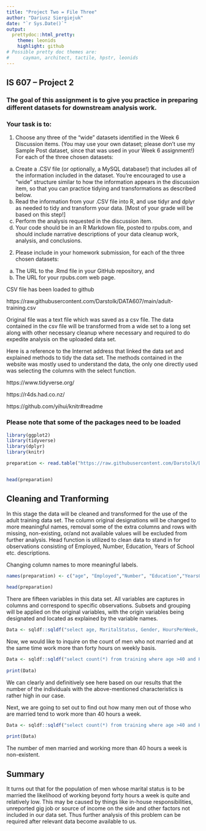 ---
title: "Project Two = File Three"
author: "Dariusz Siergiejuk"
date: "`r Sys.Date()`"
output:
  prettydoc::html_pretty:
    theme: leonids
    highlight: github
# Possible pretty doc themes are:
#     cayman, architect, tactile, hpstr, leonids
---

## IS 607 – Project 2

### The goal of this assignment is to give you practice in preparing different datasets for downstream analysis work.

### Your task is to:

(1) Choose any three of the “wide” datasets identified in the Week 6 Discussion items. (You may use your own dataset; please don’t use my Sample Post dataset, since that was used in your Week 6 assignment!) For each of the three chosen datasets:
(a) Create a .CSV file (or optionally, a MySQL database!) that includes all of the information included in the dataset. You’re encouraged to use a “wide” structure similar to how the information appears in the discussion item, so that you can practice tidying and transformations as described below.
(b) Read the information from your .CSV file into R, and use tidyr and dplyr as needed to tidy and transform your data. [Most of your grade will be based on this step!]
(c) Perform the analysis requested in the discussion item.
(d) Your code should be in an R Markdown file, posted to rpubs.com, and should include narrative descriptions of your data cleanup work, analysis, and conclusions.

(2) Please include in your homework submission, for each of the three chosen datasets:
(a) The URL to the .Rmd file in your GitHub repository, and
(b) The URL for your rpubs.com web page.

CSV file has been loaded to github

https://raw.githubusercontent.com/Darstolk/DATA607/main/adult-training.csv

Original file was a text file which was saved as a csv file. The data contained in the csv file will be transformed from a wide set to a long set along with other necessary cleanup where necessary and required to do expedite analysis on the uploaded data set.

Here is a reference to the Internet address that linked the data set and explained methods to tidy the data set. The methods contained in the website was mostly used to understand the data, the only one directly used was selecting the columns with the select function.

https://www.tidyverse.org/

https://r4ds.had.co.nz/

https://github.com/yihui/knitr#readme

### Please note that some of the packages need to be loaded

```{r}
library(ggplot2)
library(tidyverse)
library(dplyr)
library(knitr)
```


```{r}
preparation <- read.table("https://raw.githubusercontent.com/Darstolk/DATA607/main/adult-training.csv", header=FALSE, sep=",")


head(preparation)
```
## Cleaning and Tranforming

In this stage the data will be cleaned and transformed for the use of the adult training data set. The column original designations will be changed to more meaningful names, removal some of the extra columns and rows with missing, non-existing, or/and not available values will be excluded from further analysis. Head function is utilized to clean data to stand in for observations consisting of Employed, Number, Education, Years of School etc. descriptions.

Changing column names to more meaningful labels.

```{r}
names(preparation) <- c("age", "Employed","Number", "Education","YearsOfSchool","MaritalStatus","Profession","Relation","Race","Gender","CapitalGain","CapitalLoss","HoursPerWeek","BirthPlace","Salary")
 
head(preparation)
```

There are fifteen variables in this data set. All variables are captures in columns and correspond to specific observations. Subsets and grouping will be applied on the original variables, with the origin variables being designated and located as explained by the variable names.

```{r}
Data <- sqldf::sqldf("select age, MaritalStatus, Gender, HoursPerWeek, Salary from training")
```


Now, we would like to inquire on the count of men who not married and at the same time work more than forty hours on weekly basis.

```{r}
Data <- sqldf::sqldf("select count(*) from training where age >40 and HoursPerWeek >40 and MaritalStatus <> 'Married-civ-spouse'") 
  
print(Data)
```

We can clearly and definitively see here based on our results that the number of the individuals with the above-mentioned characteristics is rather high in our case.

Next, we are going to set out to find out how many men out of those who are married tend to work more than 40 hours a week.

```{r}
Data <- sqldf::sqldf("select count(*) from training where age >40 and HoursPerWeek >40 and MaritalStatus ='Married-civ-spouse'") 
  
print(Data)
```


The number of men married and working more than 40 hours a week is non-existent.


## Summary

It turns out that for the population of men whose marital status is to be married the likelihood of working beyond forty hours a week is quite and relatively low. This may be caused by things like in-house responsibilities, unreported gig job or source of income on the side and other factors not included in our data set. Thus further analysis of this problem can be required after relevant data become available to us.